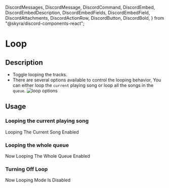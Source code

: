  DiscordMessages,
  DiscordMessage,
  DiscordCommand,
  DiscordEmbed,
  DiscordEmbedDescription,
  DiscordEmbedFields,
  DiscordEmbedField,
  DiscordAttachments,
  DiscordActionRow,
  DiscordButton,
  DiscordBold,
} from "@skyra/discord-components-react";

# Loop

## Description

- Toggle looping the tracks.
- There are several options available to control the looping behavior, You can either loop the `current` playing song or loop all the songs in the `queue`.
  ![loop options](/assets/loop-options.png)

## Usage

### Looping the current playing song

<DiscordMessages>
  <DiscordMessage
    bot="true"
    verified="true"
    roleColor="#FF0000"
    author="GROOT"
    avatar="/assets/groot-avatar.webp"
  >
    <DiscordCommand slot="reply" author="User" command="/loop" />
    <DiscordEmbed
      slot="embeds"
      color="blue"
      authorName="GROOT"
      authorImage="/assets/groot-avatar.webp"
    >
      <DiscordEmbedDescription slot="description">
        Looping The Current Song <DiscordBold>Enabled</DiscordBold>
      </DiscordEmbedDescription>
    </DiscordEmbed>
  </DiscordMessage>
</DiscordMessages>

### Looping the whole queue

<DiscordMessages>
  <DiscordMessage
    bot="true"
    verified="true"
    roleColor="#FF0000"
    author="GROOT"
    avatar="/assets/groot-avatar.webp"
  >
    <DiscordCommand slot="reply" author="User" command="/loop" />
    <DiscordEmbed
      slot="embeds"
      color="blue"
      authorName="GROOT"
      authorImage="/assets/groot-avatar.webp"
    >
      <DiscordEmbedDescription slot="description">
        Now Looping The Whole Queue <DiscordBold>Enabled</DiscordBold>
      </DiscordEmbedDescription>
    </DiscordEmbed>
  </DiscordMessage>
</DiscordMessages>

### Turning Off Loop

<DiscordMessages>
  <DiscordMessage
    bot="true"
    verified="true"
    roleColor="#FF0000"
    author="GROOT"
    avatar="/assets/groot-avatar.webp"
  >
    <DiscordCommand slot="reply" author="User" command="/loop" />
    <DiscordEmbed
      slot="embeds"
      color="blue"
      authorName="GROOT"
      authorImage="/assets/groot-avatar.webp"
    >
      <DiscordEmbedDescription slot="description">
        Now Looping Mode Is <DiscordBold>Disabled</DiscordBold>
      </DiscordEmbedDescription>
    </DiscordEmbed>
  </DiscordMessage>
</DiscordMessages>
